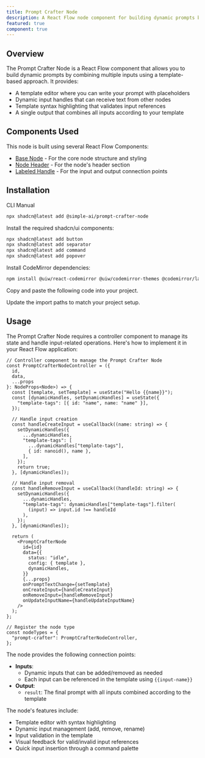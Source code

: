 ```yaml
---
title: Prompt Crafter Node
description: A React Flow node component for building dynamic prompts by combining multiple inputs using a template-based approach
featured: true
component: true
---
```


<ComponentPreview name="prompt-crafter-node-demo" description="An example of a Prompt Crafter node with dynamic inputs and template syntax" componentContainerClassName="p-0" />

## Overview

The Prompt Crafter Node is a React Flow component that allows you to build dynamic prompts by combining multiple inputs using a template-based approach. It provides:

- A template editor where you can write your prompt with placeholders
- Dynamic input handles that can receive text from other nodes
- Template syntax highlighting that validates input references
- A single output that combines all inputs according to your template

## Components Used

This node is built using several React Flow Components:
- [Base Node](https://reactflow.dev/components/nodes/base-node) - For the core node structure and styling
- [Node Header](https://reactflow.dev/components/nodes/node-header) - For the node's header section
- [Labeled Handle](https://reactflow.dev/components/handles/labeled-handle) - For the input and output connection points

## Installation

<Tabs defaultValue="cli">

<TabsList>
  <TabsTrigger value="cli">CLI</TabsTrigger>
  <TabsTrigger value="manual">Manual</TabsTrigger>
</TabsList>

<TabsContent value="cli">

```bash
npx shadcn@latest add @simple-ai/prompt-crafter-node
```

</TabsContent>

<TabsContent value="manual">

<Steps>

<Step>Install the required shadcn/ui components:</Step>

```bash
npx shadcn@latest add button
npx shadcn@latest add separator
npx shadcn@latest add command
npx shadcn@latest add popover
```

<Step>Install CodeMirror dependencies:</Step>

```bash
npm install @uiw/react-codemirror @uiw/codemirror-themes @codemirror/language @codemirror/view @lezer/highlight
```

<Step>Copy and paste the following code into your project.</Step>

<ComponentSource name="prompt-crafter-node" />

<Step>Update the import paths to match your project setup.</Step>

</Steps>

</TabsContent>

</Tabs>

## Usage

The Prompt Crafter Node requires a controller component to manage its state and handle input-related operations. Here's how to implement it in your React Flow application:

```tsx
// Controller component to manage the Prompt Crafter Node
const PromptCrafterNodeController = ({
  id,
  data,
  ...props
}: NodeProps<Node>) => {
  const [template, setTemplate] = useState("Hello {{name}}");
  const [dynamicHandles, setDynamicHandles] = useState({
    "template-tags": [{ id: "name", name: "name" }],
  });

  // Handle input creation
  const handleCreateInput = useCallback((name: string) => {
    setDynamicHandles({
      ...dynamicHandles,
      "template-tags": [
        ...dynamicHandles["template-tags"],
        { id: nanoid(), name },
      ],
    });
    return true;
  }, [dynamicHandles]);

  // Handle input removal
  const handleRemoveInput = useCallback((handleId: string) => {
    setDynamicHandles({
      ...dynamicHandles,
      "template-tags": dynamicHandles["template-tags"].filter(
        (input) => input.id !== handleId
      ),
    });
  }, [dynamicHandles]);

  return (
    <PromptCrafterNode
      id={id}
      data={{
        status: "idle",
        config: { template },
        dynamicHandles,
      }}
      {...props}
      onPromptTextChange={setTemplate}
      onCreateInput={handleCreateInput}
      onRemoveInput={handleRemoveInput}
      onUpdateInputName={handleUpdateInputName}
    />
  );
};

// Register the node type
const nodeTypes = {
  "prompt-crafter": PromptCrafterNodeController,
};
```

The node provides the following connection points:

- **Inputs**:
  - Dynamic inputs that can be added/removed as needed
  - Each input can be referenced in the template using `{{input-name}}`
- **Output**:
  - `result`: The final prompt with all inputs combined according to the template

The node's features include:
- Template editor with syntax highlighting
- Dynamic input management (add, remove, rename)
- Input validation in the template
- Visual feedback for valid/invalid input references
- Quick input insertion through a command palette

